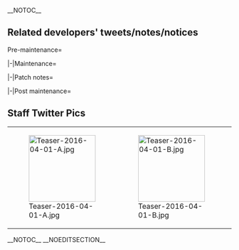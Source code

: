 __NOTOC__

<div style="float:right">{{Edit|Partials/Updates/2016_April_1st}}</div>

{{:Partials/Updates/2016_April_1st/Content|thread=true}}

== Related developers' tweets/notes/notices ==
<tabber>Pre-maintenance=
{{MultiTweet
|MultiTweetID = preUpdate
|color = #ace
|title = Pre Update

|link01 = https://twitter.com/KanColle_STAFF/status/712799470400897025
|EN01 = We're currently working on preparations for the upcoming KanColle server maintenance & update. Said maintenance is slated for next week on the 1st April.
|JP01 = 現在「艦これ」運営鎮守府では、次回稼働全サーバ群共通メンテナンス＆アップデートの準備を進めています。同メンテナンスは、来週【4/1(金)】に実施させて頂く予定です。
|TL01 = [[User:Admiral Mikado|Admiral Mikado]]

|link02 = https://twitter.com/KanColle_STAFF/status/713162824093073408
|EN02 = The next KanColle server maintenance & update is slated for next week on the 1st April. During said update, if all preparations have been completed, we're going to implement the second remodelling of the [[Ooshio|second ship of the Asashio-class destroyers]], who fought to the bitter end.
|JP02 = 「艦これ」次回の稼働全サーバ群共通メンテナンスは、来週【4/1(金)】に実施予定です。同メンテナンスに伴うアップデートでは、全ての準備が完了すれば、勇戦した朝潮型駆逐艦、その二番艦の改二改装を実装予定です！
|TL02 = [[User:Admiral Mikado|Admiral Mikado]]

|link03 = https://twitter.com/KanColle_STAFF/status/713536952738250752
|EN03 = We're still preparing the upcoming KanColle server maintenance & update. Said maintenance is slated for the 1st April next week. The update will include the second remodelling of the [[Ooshio|second ship of the Asashio-class destroyers]] as well as several new spring furniture items.
|JP03 = 現在「艦これ」運営鎮守府では、次回稼働全サーバ群共通メンテナンス＆アップデートの準備を進めています。同メンテナンスは、来週【4/1(金)】に実施予定です。同メンテに伴うアップデートでは、朝潮型駆逐艦二番艦の改二改装と、いくつかの春の新家具などを実装させて頂く予定です。
|TL03 = [[User:Admiral Mikado|Admiral Mikado]]

|link04 = https://twitter.com/KanColle_STAFF/status/713902313954365444
|EN04 = We're diligently preparing for the upcoming KanColle server maintenance & update. It is slated for the 1st April. Said update includes the second remodelling of the [[Ooshio|second ship of the Asashio-class destroyers]] as well as changes to the [[Underway Replenishment]] system.
|JP04 = 現在「艦これ」運営鎮守府では、次回稼働全サーバ群共通メンテナンス＆アップデートの準備を鋭意進めています。同メンテナンスは【4/1(金)】に実施予定です。同メンテに伴うアップデートでは、朝潮型駆逐艦二番艦の改二改装と、「洋上補給」システムの更新などを予定しています。
|TL04 = [[User:Admiral Mikado|Admiral Mikado]]

|link05 = https://twitter.com/KanColle_STAFF/status/714250881663787008
|EN05 = The next KanColle server maintenance & update is slated for the 1st April this week, provided that we'll be able to finish all our preparations. The Gyūdon artworks will be removed during the update. ※They'll be added to the kandex.
|JP05 = 「艦これ」次回の稼働全サーバ群共通メンテナンス＆アップデートは、全ての準備が整えば今週金曜日【4/1】に実施させて頂く予定です。現在期間限定実装中の艦娘牛丼modeも同日メンテナンス突入時までの展開です。※同実装終了後は、艦娘図鑑に格納予定です。
|TL05 = [[User:Admiral Mikado|Admiral Mikado]]

|link06 = https://twitter.com/KanColle_STAFF/status/714974034274856960
|EN06 = We're still diligently working on the upcoming KanColle server maintenance & update. It's slated for the 1st April, provided that everything works out as planned. In said update we're going to implement both old and new "Arrival of Spring" voice lines for several ship girls.
|JP06 = 現在「艦これ」運営鎮守府では、次回稼働全サーバ群共通メンテナンス＆アップデートの準備を鋭意進めています。全ての準備が整えば【4/1(金)】に実施させて頂く予定です。同メンテに伴うアップデートでは、新収録ボイスを含む【春の訪れボイス】を何隻か艦娘に期間限定実装予定です。
|TL06 = [[User:Admiral Mikado|Admiral Mikado]]

|link07 = https://twitter.com/KanColle_STAFF/status/715331948726517760
|EN07 = Yes, we're still preparing for tomorrow's KanColle server maintenance & update. The update includes the second remodelling of the [[Ooshio|second ship of the Asashio-class]] as well as changes to the [[Underway Replenishment]] & [[Combat Ration]] systems.
|JP07 = 現在「艦これ」運営鎮守府では、明日【4/1(金)】実施を目指して、稼働全サーバ群共通メンテナンス＆アップデートの準備を進めています。同メンテナンスに伴うアップデートでは、朝潮型駆逐艦二番艦の改二改装、さらに「洋上補給」及び「戦闘糧食」システムの更新などを予定しています。
|TL07 = [[User:Admiral Mikado|Admiral Mikado]]
}}

|-|Maintenance=
{{MultiTweet
|MultiTweetID = Maint
|color = #ace
|title = Maintenance (progress) tweets

|link01 = https://twitter.com/KanColle_STAFF/status/715694234980880386
|EN01 = マルキューヒトゴー。提督の皆さん、おはようございます！ 今日は金曜日！新しい月、四月がスタートしました。本日は「艦これ」稼働全サーバ群共通メンテナンスを予定しています。本日も元気に頑張ってまいりましょう！
|JP01 = マルキューヒトゴー。提督の皆さん、おはようございます！ 今日は金曜日！新しい月、四月がスタートしました。本日は「艦これ」稼働全サーバ群共通メンテナンスを予定しています。本日も元気に頑張ってまいりましょう！
|TL01 = [xxxxxxxxx xxxxxx]

|link02 = https://twitter.com/KanColle_STAFF/status/715694679207989248
|EN02 = 本日この後【11:00】より「艦これ」稼働全サーバ群は、メンテナンス＆アップデートを実施致します。完了は【19:00】を予定しています。お手数をお掛けして恐縮です、メンテナンス開始時間前にブラウザを閉じて、「艦これ」を一旦終了して頂けますと幸いです。
|JP02 = 本日この後【11:00】より「艦これ」稼働全サーバ群は、メンテナンス＆アップデートを実施致します。完了は【19:00】を予定しています。お手数をお掛けして恐縮です、メンテナンス開始時間前にブラウザを閉じて、「艦これ」を一旦終了して頂けますと幸いです。
|TL02 = [xxxxxxxxx xxxxxx]

|link03 = https://twitter.com/KanColle_STAFF/status/715721929185820672
|EN03 = メンテナンス状況：メンテナンス＆アップデート、作業中です。 「艦これ」稼働全サーバ群は、メンテナンス＆アップデート作業に突入致しました。同作業完了は本日【19:00】を予定しています。進捗状況は随時お知らせできるように努めます。
|JP03 = メンテナンス状況：メンテナンス＆アップデート、作業中です。 「艦これ」稼働全サーバ群は、メンテナンス＆アップデート作業に突入致しました。同作業完了は本日【19:00】を予定しています。進捗状況は随時お知らせできるように努めます。
|TL03 = [xxxxxxxxx xxxxxx]

|link04 = https://twitter.com/KanColle_STAFF/status/715759149569728512
|EN04 = メンテナンス状況：中間報告です。 現在「艦これ」稼働全サーバ群は、メンテナンス＆アップデート作業中です。これまでのところ、作業は予定通り進捗しています。現時点での同作業完了は【19:00】を予定しています。
|JP04 = メンテナンス状況：中間報告です。 現在「艦これ」稼働全サーバ群は、メンテナンス＆アップデート作業中です。これまでのところ、作業は予定通り進捗しています。現時点での同作業完了は【19:00】を予定しています。
|TL04 = [xxxxxxxxx xxxxxx]

|link05 = https://twitter.com/KanColle_STAFF/status/715809914690605056
|EN05 = メンテナンス状況：中間報告です。 現在「艦これ」稼働全サーバ群は、メンテナンス＆アップデート作業中です。作業は後半段階に入りました。これまでのところ予定通りに進捗しており、現時点での作業完了は【19:00】見込みです。
|JP05 = メンテナンス状況：中間報告です。 現在「艦これ」稼働全サーバ群は、メンテナンス＆アップデート作業中です。作業は後半段階に入りました。これまでのところ予定通りに進捗しており、現時点での作業完了は【19:00】見込みです。
|TL05 = [xxxxxxxxx xxxxxx]

|link06 = https://twitter.com/KanColle_STAFF/status/715832925347049472
|EN06 = メンテナンス完了時間のお知らせ：【19:00】完了見込みです。 現在実施中の「艦これ」稼働全サーバ群メンテナンス＆アップデートは、最終シークエンスに移行しつつあります。この後18:40前後より、本日のアップデート情報をお知らせしてまいります。
|JP06 = メンテナンス完了時間のお知らせ：【19:00】完了見込みです。 現在実施中の「艦これ」稼働全サーバ群メンテナンス＆アップデートは、最終シークエンスに移行しつつあります。この後18:40前後より、本日のアップデート情報をお知らせしてまいります。
|TL06 = [xxxxxxxxx xxxxxx]
}}

|-|Patch notes=
{{MultiTweet
|MultiTweetID = PatchNotes
|color = #ace
|title = Patch notes

|link01 = https://twitter.com/KanColle_STAFF/status/715837707428167680
|EN01 = We're now going to post the patch notes for today's update.
|JP01 = これより、本日実施中の「艦これ」稼働全サーバ群メンテナンスに伴う、アップデート情報をお知らせしてまいります。
|TL01 = [[User:Admiral Mikado|Admiral Mikado]]

|link02 = https://twitter.com/KanColle_STAFF/status/715838028451856384
|EN02 = 01▼ Implementation of second remodel for destroyer 「Ooshio」 Asashio-class destroyer 「Ooshio」's further remodel will become possible at a high level.<br/>※This remodel will be capable of equipping 「Daihatsu Landing Craft」 and similar.<br/>※This remodel will come with 「Daihatsu Landing Craft」.<br/>※This remodel requires a blueprint.<br/>※A portion of combat and other voices will be updated.
|JP02 = 01▼駆逐艦「大潮」改二改装の実装 朝潮型駆逐艦「大潮」のさらなる改装(改造)が、高い練度で可能となります。<br/>※同改装後は「大発動艇」等の運用が可能です。<br/>※同改装後は「大発動艇」を装備しています。<br/>※同改装には改装設計図が必要です。<br/>※戦闘ボイス等が一部更新されます。
|TL02 = [[User:Ckwng]]

|link03 = https://twitter.com/KanColle_STAFF/status/715838634956562432
|EN03 = 02▼Addition of 【New Quests】 1/2<br/>Five quests including 「製油所地帯を防衛せよ！」will be newly implemented.<br/>※These quests will reward a total of two 「Medals」. Admirals who are lacking in 「Medal」s to exchange for a 「Blueprint」, please make use of this quest.
|JP03 = 02▼【新任務】の追加実装 1/2<br/>「製油所地帯を防衛せよ！」などの計五種類の新任務が新たに追加実装されます。<br/>※これらの任務で「勲章」を計二つ獲得することが可能です。「改装設計図」と交換する「勲章」の数が不足している提督方は、同任務群もぜひご活用ください。
|TL03 = [[User:Ckwng]]

|link04 = https://twitter.com/KanColle_STAFF/status/715838786949799936
|EN04 = 03▼Addition of 【New Quests】 2/2<br/>The newly implemented quests are as follows.<br/>●製油所地帯を防衛せよ！<br/>●南西諸島防衛線を強化せよ！<br/>●Secure naval superiority in the Orel Sea!<br/>●Preparation of new furniture<br/>●Sortie the flagship 「Ooshio」!<br/>※Trigger quests may need to be completed to enable accepting these quests.
|JP04 = 03▼【新任務】の追加実装 2/2<br/>追加実装の新任務は以下の通りです。<br/>●製油所地帯を防衛せよ！<br/>●南西諸島防衛線を強化せよ！<br/>●オリョール海の制海権を確保せよ！<br/>●新家具の準備<br/>●旗艦「大潮」出撃せよ！<br/>※それぞれの任務受諾には、トリガーとなる受諾条件達成が必要です。
|TL04 = [[User:Ckwng]]

|link05 = https://twitter.com/KanColle_STAFF/status/715839712750120960
|EN05 = 04▼Update to the 【Combat Ration】 system 1/2<br/>The 「Combat Ration」 system will be updated. Shipgirls who equip 「Combat Ration」-type items will be able to consume them 【at will】 before the battle with the enemy main fleet.
|JP05 = 04▼【戦闘糧食】システムの更新 1/2<br/>「戦闘糧食」システムが更新されます。「戦闘糧食」系アイテムを装備した艦娘は、同糧食が残っていれば敵主力艦隊との決戦前に【任意】で「戦闘糧食」を摂ることが可能となります。
|TL05 = [[User:Ckwng]]

|link06 = https://twitter.com/KanColle_STAFF/status/715840109103484928
|EN06 = 05▼Update to the 【Combat Ration】 system 2/2<br/>The landing forces equipped on Shipgirls who have raised their morale through 「Combat Ration」s (as well as the adjacent shipgirls) will also exhibit a 「Combat Ration」 effect.<br/>※Like before there is still a chance that a shipgirl will consume the 「Combat Ration」 at their liking before the final battle (The effect will still be valid).
|JP06 = 05▼【戦闘糧食】システムの更新 2/2<br/>「戦闘糧食」で士気の上がった艦娘(及びその前後の僚艦)は、その搭載する陸戦隊にも「戦闘糧食」効果が同出撃時に付与されます。<br/>※これまで通り稀に決戦前の艦娘の好きな時に「戦闘糧食」を食べてしまうこともあります(効果は有効です)。
|TL06 = [[User:Ckwng]]

|link07 = https://twitter.com/KanColle_STAFF/status/715840413198848000
|EN07 = 06▼Update to the 【Underway Replenishment】 system<br/>The 「Underway Replenishment」 system will be updated. Shipgirls who have 「Underway Replenishment」 equipped will be able to conduct 【Underway Replenishment】 【at will】 before the final battle with the enemy main fleet.<br/>※When repeated battles result in a low resource situation, please consider the use of this system.
|JP07 = 06▼【洋上補給】システムの更新<br/>「洋上補給」システムが更新されます。「洋上補給」を装備した艦娘は、敵主力艦隊との決戦前に【任意】で艦隊に【洋上補給】を実施可能となります。<br/>※連続戦闘で燃料弾薬が不足する戦局では同活用もご一考ください。
|TL07 = [[User:Ckwng]]

|link08 = https://twitter.com/KanColle_STAFF/status/715841096908189701
|EN08 = 07▼Implementation of Shipgirl's 【True Spring Voices】 In addition to the previously implemented 「Coming of Spring voices」, approximately 50 shipgirls will have 【True Spring Voices】、or 「Spring Voices」 in short, implemented for a limited time. Please enjoy the shipgirls of spring, the season of sakura as well!
|JP08 = 07▼艦娘【春本番ボイス】の実装 先に実装した「春の訪れボイス」に加えて、約50隻の艦娘に【春本番ボイス】、通称「春ボイス」が期間限定実装されます。春、桜の季節の艦娘たちも、どうぞよろしくお願い致します！
|TL08 = [[User:Ckwng]]

|link09 = https://twitter.com/KanColle_STAFF/status/715842714928095233
|EN09 = 08▼End of Shipgirls' 【White Day Return Voices】 and Shipgirls' 【Gyudon mode】<br/>The limited time implementation of the 「White Day Return Voices」 has ended. Also, the limited time implementation of the shipgirls' 「Gyudon mode」has also ended.<br/>※Shipgirls' 「Gyudon mode」 will be saved into the album.
|JP09 = 08▼艦娘【ホワイトデー提督のお返しボイス】及び艦娘【牛丼mode】の終了<br/>期間限定実装していた「ホワイトデー提督のお返しボイス」が終了しました。また、期間限定実装していた艦娘「牛丼mode」の実装も終了しました。<br/>※艦娘「牛丼mode」は、艦娘図鑑に格納されます。
|TL09 = [[User:Ckwng]]

|link10 = https://twitter.com/KanColle_STAFF/status/715844027602624512
|EN10 = 09▼ Limited-time ship drops!<br>April is [[Uzuki]]'s season! Therefore the destroyer [[Uzuki]] as well as repair ship [[Akashi]] will be limited-time drops in several Extra Operation maps. Uzuki will drop endlessly (sorry), while Akashi drops in 1-5 only if you don't have one.
|JP10 = 09▼期間限定邂逅(ドロップ)！<br>春本番四月は「卯月」の季節！駆逐艦「卯月」、そして工作艦「明石」が、いくつかのEO海域で期間限定邂逅可能となります。駆逐艦「卯月」はとめどなく(すみません)、工作艦「明石」は近海では1隻も保有していない提督方に邂逅致します！
|TL10 = [[User:Admiral Mikado|Admiral Mikado]]

|link11 = https://twitter.com/KanColle_STAFF/status/715844918124679169
|EN11 = 10▼ Furniture shop inventory update<br>
It's an Uzuki fest! The furniture shop's inventory has been updated with the following items.<br>
・Uzuki's floor ''new!''<br>
・Uzuki's wallpaper ''new!''<br>
・Uzuki's window ''new!''<br>
・Uzuki's desk ''new!''<br>
・Uzuki's wallscroll ''new!'' ※Dynamic discount possible
|JP11 = 10▼【家具屋さん】お品書きの更新<br>家具は「卯月」祭り！家具屋さんのお品書きが更新され、下記の新家具などの取扱いが開始されました。<br>・卯月の床 new!<br>・卯月の壁紙 new!<br>・卯月の窓 new!<br>・卯月の机 new!<br>・卯月の掛け軸 new! ※ダイナミック割引可 
|TL11 = [[User:Admiral Mikado|Admiral Mikado]]

|link12 = https://twitter.com/KanColle_STAFF/status/715846065098989575
|EN12 = 11▼ Uzuki furniture fest! (addendum 1/2)<br>
Two of the Uzuki furniture fest items that were implemented today require a Furniture Fairy, but it is possible to obtain two Furniture Fairies from the aforementioned new quests. There's no need to buy any. Just clear the missions.
|JP12 = 11▼家具「卯月」祭り！の補足 1/2<br>今回実装された家具「卯月」祭りの家具の二つは、購入に「特注家具職人」が必要ですが、先にご紹介した新任務群によって、「特注家具職人」を最大二つ新たにゲット可能です。急いで購入する必要はありません。任務をご活用頂けますと幸いです。
|TL12 = [[User:Admiral Mikado|Admiral Mikado]]

|link13 = https://twitter.com/KanColle_STAFF/status/715846710577258496
|EN13 = 12▼ Uzuki furniture fest! (addendum 2/2)<br>
"Uzuki's wallscroll" and "Uzuki's desk" have a certain gimmick that was added by our thoughtful Uzupyon. Make sure to get them this spring.
|JP13 = 12▼家具「卯月」祭り！の補足 2/2<br>今回実装された「卯月の掛け軸」と「卯月の机」には、うーちゃんの心尽くしのギミックが入っています。ぜひこの春ゲットして頂けると幸いです。
|TL13 = [[User:Admiral Mikado|Admiral Mikado]]

|link14 = https://twitter.com/KanColle_STAFF/status/715847234332581890
|EN14 = 【To players who're using [[Akitsushima]]】<br>
We have to apologise to all admirals who are using Akitsushima. We've discovered that shortly after the maintenance her equipment pool isn't working as intended. We're trying to fix this problem ASAP.
|JP14 = 【「秋津洲」運用中の提督の皆さんへ】<br>「秋津洲」運用中の提督の皆さん、申し訳ありません、本メンテナンス直後より、同艦娘の装備運用が、仕様通り動作していない状況が確認されています。可能な限り早く復旧させますので、どうか少しだけお待ち頂けますと幸いです。
|TL14 = [[User:Admiral Mikado|Admiral Mikado]]

|link15 = https://twitter.com/KanColle_STAFF/status/715848070420905985
|EN15 = 13▼ Mutsuki & Kisaragi buff<br>
Mutsuki-class destroyer #1 Mutsuki & #2 Kisaragi have been buffed and can now equip [[Daihatsu Landing Craft|Daihatsu Landing Crafts]].<br>
※They can also equip the [[Daihatsu Landing Craft (Type 89 Medium Tank & Landing Force)]].<br>
※They can't equip the [[Special Type 2 Amphibious Landing Craft]].
|JP15 = 13▼睦月型駆逐艦一番艦/二番艦の上方修正<br>睦月型駆逐艦一番艦「睦月」及び同二番艦「如月」の仕様を上方修正し、「大発動艇」の運用が可能になりました。<br>※陸戦隊搭乗の「大発動艇」の運用も可能です。<br>※「特二式内火艇」の運用はできません。
|TL15 = [[User:Admiral Mikado|Admiral Mikado]]

|link16 = https://twitter.com/KanColle_STAFF/status/715849072545046529
|EN16 = 14▼ End of Ship Girl Cookies sales & Akizuki-class artwork panel distribution<br>
The limited-time item "Ship Girl Cookie" has been removed from the shop. Thanks for your money, admirals! Furthermore, the Akizuki-class artwork panel furniture item we distributed in celebration of the Kan-Matsuri spring event is no longer available.
|JP16 = 14▼「艦娘へのクッキー」販売終了&家具「春の乙型姉妹」パネルの配付終了<br>期間限定アイテム「艦娘へのクッキー」販売終了しました。提督の皆さん、ありがとうございました！また、春の艦祭り実施記念家具「春の乙型姉妹」パネルの配付を終了致しました。
|TL16 = [[User:Admiral Mikado|Admiral Mikado]]

|link17 = https://twitter.com/KanColle_STAFF/status/715851077749448706
|EN17 = 15▼ Buffs to several Kai-2 ships<br>
The following ships' stats have been buffed:<br>
[[Hatsuharu#Second Upgrade|Hatsuharu Kai-2]]: Maximum Torpedo stat<br>
[[Hatsushimo#Second Upgrade|Hatsushimo Kai-2]]: Maximum Firepower, Base & Maximum Anti-Air<br>
[[Shigure#Second Upgrade|Shigure Kai-2]]: Maximum Firepower<br>
[[Akatsuki#Second Upgrade|Akatsuki Kai-2]]: Maximum Firepower<br>
[[Murakumo#Second Upgrade|Murakumo Kai-2]]: Maximum Firepower<br>
[[Ushio#Second Upgrade|Ushio Kai-2]]: Evasion, Maximum Armour<br> 
|JP17 = 15▼複数の改二艦娘の一部パラメータの上方微修正<br>駆逐艦「初春改二」の最大雷装、「初霜改二」の最大火力・対空・最大対空、「時雨改二」の最大火力、「暁改二」の最大火力、「叢雲改二」の最大火力、「潮改二」の回避・最大装甲を、それぞれ僅かではありますが上方修正致しました。
|TL17 = [[User:Admiral Mikado|Admiral Mikado]]

|link18 = https://twitter.com/KanColle_STAFF/status/715851705162850304
|EN18 = 【To players who're using [[Akitsushima]]】<br>
Shortly after the maintenance we discovered that Akitsushima's equipment pool wasn't working as intended, but we've fixed it now. We're sorry for the trouble.
|JP18 = 【「秋津洲」運用中の提督の皆さんへ】<br> 本メンテナンス直後より、同艦娘の装備運用が仕様通り動作していない状況が発生していましたが、復旧と修正が完了致しました。「秋津洲」運用中の提督の皆さん、ご心配とご迷惑お掛けして、大変申し訳ありませんでした。お詫び致します。
|TL18 = [[User:Admiral Mikado|Admiral Mikado]]

|link19 = https://twitter.com/KanColle_STAFF/status/715852786999681024
|EN19 = 16▼ Aerial Combat animation update<br>
The Aerial Combat visuals of seaplane bombers like [[Zuiun]] and seaplane fighters like [[Type 2 Seaplane Fighter Kai]] have been updated. ※The land-based planes that we're going to implement this year will have similar animations.
|JP19 = 16▼航空戦における演出の更新/強化 航空戦において、「瑞雲」等の【多用途水上機/水上爆撃機】及び「二式水戦」等の【水上戦闘機】を運用した際、ビジュアルが一部変更されるよう表示を更新/強化しました。※本年実装予定の陸上攻撃機も、同様の表示を実装する予定です。
|TL19 = [[User:Admiral Mikado|Admiral Mikado]]

|link20 = https://twitter.com/KanColle_STAFF/status/715853232212459522
|EN20 = That's it with today's patch notes. If you're having trouble connecting to the game, clear your cache and try again. And sorry for the wait.
|JP20 = 本日のアップデート情報はここまで、です。接続や表示が不安定な場合は、お使いのブラウザのキャッシュを削除した後、再接続をお願いできますと幸いです。提督の皆さん、大変お待たせ致しました。引き続き「艦これ」と「艦娘」を、どうぞよろしくお願い致します！
|TL20 = [[User:Admiral Mikado|Admiral Mikado]]
}}

|-|Post maintenance=
{{MultiTweet
|MultiTweetID = PostMaint
|color = #ace
|title = Post maintenance tweets

|link01 = https://twitter.com/KanColle_STAFF/status/715858460777144320
|EN01 = 【To players who're fighting against enemy carrier task forces】<br> 
We've discovered that shortly after the maintenance the wrong enemy planes are displayed when they're launched (it's a visual bug). No need to worry. We're working on it. Just stay tuned.
|JP01 = 【敵機動部隊等と交戦中の提督の皆さんへ】<br> 本メンテナンス後より、敵艦載機の拡大表示時に仕様通りでないビジュアルが表示される症状が確認されています(表示の不具合です)。ご心配お掛けして申し訳ありません。可能な限り早く復旧致します。少しだけお待ち頂けますと幸いです。
|TL01 = [[User:Admiral Mikado|Admiral Mikado]]

|link02 = https://twitter.com/KanColle_STAFF/status/715863830778130432
|EN02 = 【To players who're fighting against enemy carrier task forces】<br>
We've discovered that shortly after the maintenance the wrong enemy planes are displayed when they're launched, but we've fixed the problem. We're sorry for making you shit your pants. Please reload the game to fix it on your end.
|JP02 = 【敵機動部隊等と交戦中の提督の皆さんへ】 本メンテナンス後より、敵艦載機の拡大表示時に仕様通りでないビジュアルが表示される症状が発生していましたが、同修正作業が完了致しました。提督の皆さん、ご心配お掛けして大変申し訳ありません。再接続して頂けますと自動復旧致します。
|TL02 = [[User:Admiral Mikado|Admiral Mikado]]
}}
</tabber>

==Staff Twitter Pics==
{|
|[[File:Teaser-2016-04-01-A.jpg|150px]]
|[[File:Teaser-2016-04-01-B.jpg|150px]]
|[[File:Teaser-2016-04-01-C.jpg|150px]]
|[[File:Teaser-2016-04-03-A.jpg|150px]]
|}

__NOTOC__
__NOEDITSECTION__
